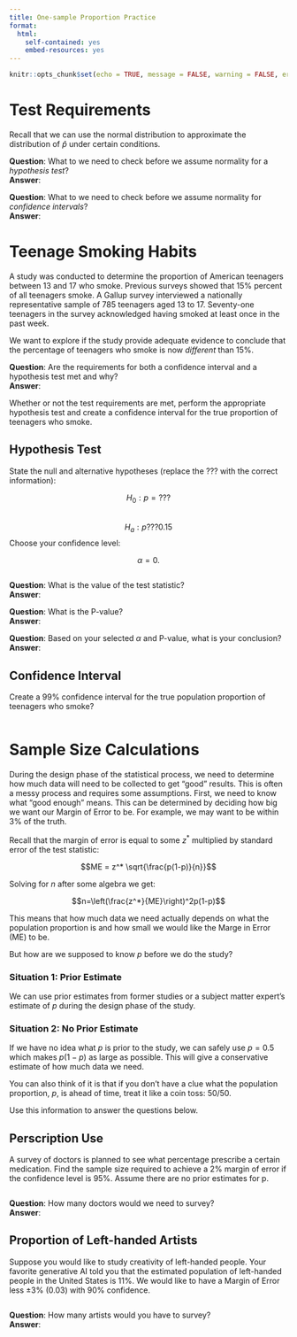 ```yaml
---
title: One-sample Proportion Practice
format:
  html:
    self-contained: yes
    embed-resources: yes
---
```

```r
knitr::opts_chunk$set(echo = TRUE, message = FALSE, warning = FALSE, error = TRUE)
```


# Test Requirements

Recall that we can use the normal distribution to approximate the distribution of $\hat{p}$ under certain conditions.  

__Question__:  What to we need to check before we assume normality for a *hypothesis test*?  
__Answer__:  

__Question__:  What to we need to check before we assume normality for *confidence intervals*?  
__Answer__:  


# Teenage Smoking Habits

A study was conducted to determine the proportion of American teenagers between 13 and 17 who smoke. Previous surveys showed that 15% percent of all teenagers smoke. A Gallup survey interviewed a nationally representative sample of 785 teenagers aged 13 to 17. Seventy-one teenagers in the survey acknowledged having smoked at least once in the past week. 

We want to explore if the study provide adequate evidence to conclude that the percentage of teenagers who smoke is now *different* than 15%.

__Question__:  Are the requirements for both a confidence interval and a hypothesis test met and why?  
__Answer__:  


Whether or not the test requirements are met, perform the appropriate hypothesis test and create a confidence interval for the true proportion of teenagers who smoke.

## Hypothesis Test

State the null and alternative hypotheses (replace the ??? with the correct information):

$$H_0: p=???$$  
$$H_a: p???0.15$$
Choose your confidence level:

$$\alpha = 0.$$  

```r

```

__Question__:  What is the value of the test statistic?  
__Answer__:  

__Question__:  What is the P-value?  
__Answer__:  

__Question__:  Based on your selected $\alpha$ and P-value, what is your conclusion?  
__Answer__:  

## Confidence Interval

Create a 99\% confidence interval for the true population proportion of teenagers who smoke?  

```r

```


# Sample Size Calculations

During the design phase of the statistical process, we need to determine how much data will need to be collected to get "good" results.  This is often a messy process and requires some assumptions.  First, we need to know what "good enough" means.  This can be determined by deciding how big we want our Margin of Error to be.  For example, we may want to be within 3\% of the truth.  

Recall that the margin of error is equal to some $z^*$ multiplied by standard error of the test statistic:  

$$ME = z^* \sqrt{\frac{p(1-p)}{n}}$$  

Solving for $n$ after some algebra we get:  

$$n=\left(\frac{z^*}{ME}\right)^2p(1-p)$$  

This means that how much data we need actually depends on what the population proportion is and how small we would like the Marge in Error (ME) to be.  

But how are we supposed to know $p$ before we do the study?  

### Situation 1:  Prior Estimate

We can use prior estimates from former studies or a subject matter expert's estimate of $p$ during the design phase of the study.  

### Situation 2:  No Prior Estimate

If we have no idea what $p$ is prior to the study, we can safely use $p=0.5$ which makes $p(1-p)$ as large as possible.  This will give a conservative estimate of how much data we need.  

You can also think of it is that if you don't have a clue what the population proportion, $p$, is ahead of time, treat it like a coin toss:  50/50.  

Use this information to answer the questions below.  

## Perscription Use

A survey of doctors is planned to see what percentage prescribe a certain medication. Find the sample size required to achieve a 2% margin of error if the confidence level is 95%. Assume there are no prior estimates for p.

```r

```

__Question__:  How many doctors would we need to survey?   
__Answer__:  

## Proportion of Left-handed Artists

Suppose you would like to study creativity of left-handed people.  Your favorite generative AI told you that the estimated population of left-handed people in the United States is 11\%. We would like to have a Margin of Error less $\pm3\%$ (0.03) with 90\% confidence.  
 

```r

```

__Question__:  How many artists would you have to survey?  
__Answer__: 
